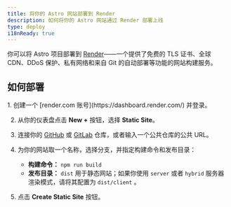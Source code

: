 ```yaml
---
title: 将你的 Astro 网站部署到 Render
description: 如何将你的 Astro 网站通过 Render 部署上线
type: deploy
i18nReady: true
---
```


你可以将 Astro 项目部署到 [Render](https://render.com/)——一个提供了免费的 TLS 证书、全球 CDN、DDoS 保护、私有网络和来自 Git 的自动部署等功能的网站构建服务。

## 如何部署

<Steps>
1. 创建一个 [render.com 账号](https://dashboard.render.com/) 并登录。

2. 从你的仪表盘点击 **New +** 按钮，选择 **Static Site**。

3. 连接你的 [GitHub](https://github.com/) 或 [GitLab](https://about.gitlab.com/) 仓库，或者输入一个公共仓库的公共 URL。

4. 为你的网站取一个名称，选择分支，并指定构建命令和发布目录：
   - **构建命令：** `npm run build`
   - **发布目录：** `dist` 用于静态网站；如果你使用 `server` 或者 `hybrid` 服务器渲染模式，请将其配置为 `dist/client` 。

5. 点击 **Create Static Site** 按钮。
</Steps>
